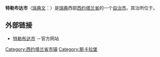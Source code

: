 {{Unreferenced|time=2018-08-10T06:40:19+00:00}}
{{Infobox Kommun|
fullname=Töreboda kommun|
coatofarms=[[File:Töreboda_vapen.svg|100px]]|
county=[[西约塔兰省|西约塔兰省]]|
province=[[西约特兰|西约特兰]]|
capital={{link-en|特勒布达|Töreboda}}|
map=[[File:Töreboda_Municipality_in_Västra_Götaland_County.png|200px]]|
arearank=第171名|
area=594.78|
arealand=543.78|
populationrank=第229名|
population=9,368|
densityrank=第186名|
populationdensity=17.2|
website=http://www.toreboda.se/|
footnotes=面积与人口统计数据来自[[瑞典统计局|瑞典统计局]]，截至2006年12月31日}}

'''特勒布达市'''（[[瑞典文|瑞典文]]：{{lang|sv|''Töreboda kommun''}}）是[[瑞典|瑞典]]西部[[西约塔兰省|西约塔兰省]]的一个[[瑞典自治市|自治市]]。其治所位于{{link-en|特勒布达|Töreboda}}。

== 外部链接 ==
* [http://www.toreboda.se 特勒布达市] {{Wayback|url=http://www.toreboda.se/ |date=20210424191037 }}－官方网站

{{Västra Götaland County}}
{{Localities in Töreboda Municipality}}

{{coord|58|42|25|N|14|07|35|E|type:city(4236)_region:SE_source:nlwiki|display=title}}

{{DEFAULTSORT:Toreboda Municipality}}
{{VästraGötaland-geo-stub}}

[[Category:西约塔兰省市镇|Category:西约塔兰省市镇]]
[[Category:斯卡拉堡|Category:斯卡拉堡]]